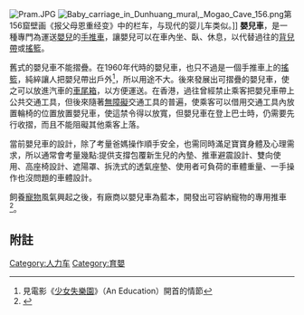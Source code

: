 [[File:Pram.JPG|thumb]]
[[File:Baby_carriage_in_Dunhuang_mural,_Mogao_Cave_156.png|thumb]]第156窟壁画《报父母恩重经变》中的栏车，与现代的婴儿车类似。]]
'''嬰兒車'''，是一種專門為運送[[嬰兒|嬰兒]]的[[手推車|手推車]]，讓嬰兒可以在車內坐、臥、休息，以代替過往的[[背兒帶|背兒帶]]或[[搖籃|搖籃]]。

舊式的嬰兒車不能摺疊。在1960年代時的嬰兒車，也只不過是一個手推車上的[[搖籃|搖籃]]，純綷讓人把嬰兒帶出戶外<ref>見電影《[[少女失樂園|少女失樂園]]》（An Education）開首的情節</ref>，所以用途不大。後來發展出可摺疊的嬰兒車，使之可以放進汽車的[[車尾箱|車尾箱]]，以方便運送。在香港，過往曾經禁止乘客把嬰兒車帶上公共交通工具，但後來隨著[[無障礙|無障礙]]交通工具的普遍，使乘客可以借用交通工具內放置輪椅的位置放置嬰兒車，使這禁令得以放寬，但嬰兒車在登上巴士時，仍需要先行收摺，而且不能阻礙其他乘客上落。

當前嬰兒車的設計，除了考量爸媽操作順手安全，也需同時滿足寶寶身體及心理需求，所以通常會考量幾點:提供支撐包覆新生兒的內墊、推車避震設計、雙向使用、高座椅設計、遮陽罩、拆洗式的透氣座墊、使用者可負荷的車體重量、一手操作也沒問題的車體設計。

飼養[[寵物|寵物]]風氣興起之後，有廠商以嬰兒車為藍本，開發出可容納寵物的專用推車<ref>{{Cite web |url=http://www.chinatimes.com/newspapers/20131018000405-260107 |title=寵物推車搭捷運 各站不同調 |access-date=2018-07-03 |archive-date=2019-06-17 |archive-url=https://web.archive.org/web/20190617035630/https://www.chinatimes.com/newspapers/20131018000405-260107 |dead-url=no }}</ref>。

{{commonscat|Baby carriers}}

== 附註 ==
{{reflist}}

{{婴儿及护理}}

[[Category:人力车|Category:人力车]]
[[Category:育嬰|Category:育嬰]]